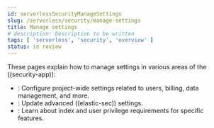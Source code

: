 ```yaml
---
id: serverlessSecurityManageSettings
slug: /serverless/security/manage-settings
title: Manage settings
# description: Description to be written
tags: [ 'serverless', 'security', 'overview' ]
status: in review
---
```


<DocBadge template="technical preview" />
These pages explain how to manage settings in various areas of the ((security-app)):

* <DocLink id="serverlessSecurityProjectSettings" />: Configure project-wide settings related to users, billing, data management, and more.
* <DocLink id="serverlessSecurityAdvancedSettings" />: Update advanced ((elastic-sec)) settings.
* <DocLink id="serverlessSecuritySecRequirements" />: Learn about index and user privilege requirements for specific features.
